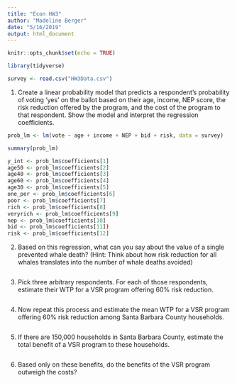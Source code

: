 ```yaml
---
title: "Econ HW3"
author: "Madeline Berger"
date: "5/16/2019"
output: html_document
---
```


```r
knitr::opts_chunk$set(echo = TRUE)

library(tidyverse)

survey <- read.csv("HW3Data.csv")


```


1. Create a linear probability model that predicts a respondent’s probability of voting ‘yes’ on the ballot based on their age, income, NEP score, the risk reduction offered by the program, and the cost of the program to that respondent. Show the model and interpret the regression coefficients.
```r

prob_lm <- lm(vote ~ age + income + NEP + bid + risk, data = survey)

summary(prob_lm)

y_int <- prob_lm$coefficients[1]
age50 <- prob_lm$coefficients[2]
age40 <- prob_lm$coefficients[3]
age60 <- prob_lm$coefficients[4]
age30 <- prob_lm$coefficients[5]
one_per <- prob_lm$coefficients[6]
poor <- prob_lm$coefficients[7]
rich <- prob_lm$coefficients[8]
veryrich <- prob_lm$coefficients[9]
nep <- prob_lm$coefficients[10]
bid <- prob_lm$coefficients[11])
risk <- prob_lm$coefficients[12]


```


2. Based on this regression, what can you say about the value of a single prevented whale death? (Hint: Think about how risk reduction for all whales translates into the number of whale deaths avoided)
```r

```


3. Pick three arbitrary respondents. For each of those respondents, estimate their WTP for a VSR program offering 60% risk reduction.
```r

```


4. Now repeat this process and estimate the mean WTP for a VSR program offering 60% risk reduction among Santa Barbara County households.
```r

```


5. If there are 150,000 households in Santa Barbara County, estimate the total benefit of a VSR program to these households.
```r

```


6. Based only on these benefits, do the benefits of the VSR program outweigh the costs?
```r

```

